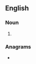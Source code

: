 ==English==

===Noun===
{{head|en|noun plural form}}

# {{plural of|hereafter|lang=en}}

===Anagrams===
* {{anagrams|en|a=aeeefhrrst|featherers}}